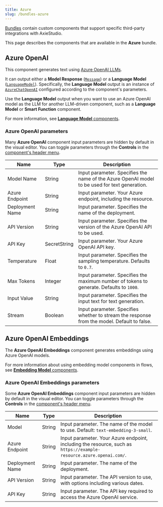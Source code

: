 ```yaml
---
title: Azure
slug: /bundles-azure
---
```



[Bundles](/components-bundle-components) contain custom components that support specific third-party integrations with AxieStudio.

This page describes the components that are available in the **Azure** bundle.

## Azure OpenAI

This component generates text using [Azure OpenAI LLMs](https://learn.microsoft.com/en-us/azure/ai-services/openai/).

It can output either a **Model Response** ([`Message`](/data-types#message)) or a **Language Model** ([`LanguageModel`](/data-types#languagemodel)).
Specifically, the **Language Model** output is an instance of [`AzureChatOpenAI`](https://python.langchain.com/docs/integrations/chat/azure_chat_openai/) configured according to the component's parameters.

Use the **Language Model** output when you want to use an Azure OpenAI model as the LLM for another LLM-driven component, such as a **Language Model** or **Smart Function** component.

For more information, see [**Language Model** components](/components-models).

### Azure OpenAI parameters

Many **Azure OpenAI** component input parameters are hidden by default in the visual editor.
You can toggle parameters through the <Icon name="SlidersHorizontal" aria-hidden="true"/> **Controls** in the [component's header menu](/concepts-components#component-menus).

| Name | Type | Description |
|------|------|-------------|
| Model Name | String | Input parameter. Specifies the name of the Azure OpenAI model to be used for text generation. |
| Azure Endpoint | String | Input parameter. Your Azure endpoint, including the resource. |
| Deployment Name | String | Input parameter. Specifies the name of the deployment. |
| API Version | String | Input parameter. Specifies the version of the Azure OpenAI API to be used. |
| API Key | SecretString | Input parameter. Your Azure OpenAI API key. |
| Temperature | Float | Input parameter. Specifies the sampling temperature. Defaults to `0.7`. |
| Max Tokens | Integer | Input parameter. Specifies the maximum number of tokens to generate. Defaults to `1000`. |
| Input Value | String | Input parameter. Specifies the input text for text generation. |
| Stream | Boolean | Input parameter. Specifies whether to stream the response from the model. Default to false. |

## Azure OpenAI Embeddings

The **Azure OpenAI Embeddings** component generates embeddings using Azure OpenAI models.

For more information about using embedding model components in flows, see [**Embedding Model** components](/components-embedding-models).

### Azure OpenAI Embeddings parameters

Some **Azure OpenAI Embeddings** component input parameters are hidden by default in the visual editor.
You can toggle parameters through the <Icon name="SlidersHorizontal" aria-hidden="true"/> **Controls** in the [component's header menu](/concepts-components#component-menus).

| Name | Type | Description |
|------|------|-------------|
| Model | String | Input parameter. The name of the model to use. Default: `text-embedding-3-small`. |
| Azure Endpoint | String | Input parameter. Your Azure endpoint, including the resource, such as `https://example-resource.azure.openai.com/`. |
| Deployment Name | String | Input parameter. The name of the deployment. |
| API Version | String | Input parameter. The API version to use, with options including various dates. |
| API Key | String | Input parameter. The API key required to access the Azure OpenAI service. |